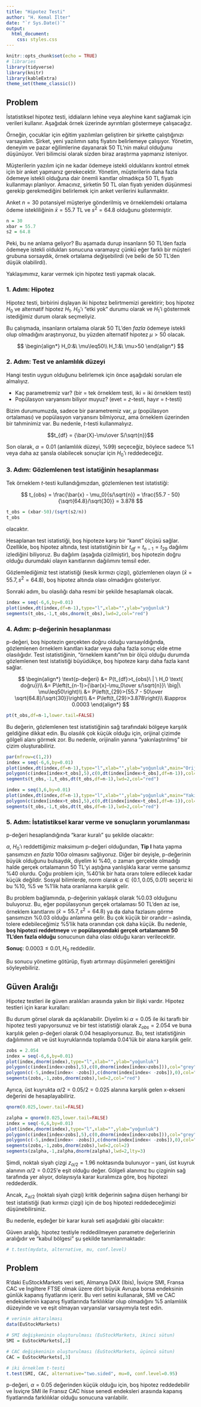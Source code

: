 ```yaml
---
title: "Hipotez Testi"
author: "H. Kemal İlter"
date: "`r Sys.Date()`"
output:
  html_document:
    css: styles.css
---
```


```r
knitr::opts_chunk$set(echo = TRUE)
# libraries
library(tidyverse)
library(knitr)
library(kableExtra)
theme_set(theme_classic())
```

## Problem

İstatistiksel hipotez testi, iddiaların lehine veya aleyhine kanıt sağlamak için verileri kullanır. Aşağıdak örnek üzerinde ayrıntıları göstermeye çalışacağız.

Örneğin, çocuklar için eğitim yazılımları geliştiren bir şirkette çalıştığınızı varsayalım. Şirket, yeni yazılımın  satış fiyatını belirlemeye çalışıyor. Yönetim, deneyim ve pazar eğilimlerine dayanarak 50 TL'nin makul olduğunu düşünüyor. Veri bilimcisi olarak sizden biraz araştırma yapmanız isteniyor.

Müşterilerin yazılım için ne kadar ödemeye istekli olduklarını kontrol etmek için bir anket yapmanız gerekecektir. Yönetim, müşterilerin daha fazla ödemeye istekli olduğuna dair önemli kanıtlar olmadıkça 50 TL fiyatı kullanmayı planlıyor. Amacınız, şirketin 50 TL olan fiyatı yeniden düşünmesi gerekip gerekmediğini belirlemek için anket verilerini kullanmaktır.

Anket $n=30$ potansiyel müşteriye gönderilmiş ve örneklemdeki ortalama ödeme istekliliğinin $\bar{x}=55.7$ TL ve $s^2=64.8$ olduğunu göstermiştir.

```r
n = 30
xbar = 55.7
s2 = 64.8
```

Peki, bu ne anlama geliyor? Bu aşamada durup insanların 50 TL'den fazla ödemeye istekli oldukları sonucuna varamayız çünkü eğer farklı bir müşteri grubuna sorsaydık, örnek ortalama değişebilirdi (ve belki de 50 TL'den düşük olabilirdi).

Yaklaşımımız, karar vermek için hipotez testi yapmak olacak.

### 1. Adım: Hipotez

Hipotez testi, birbirini dışlayan iki hipotez belirtmemizi gerektirir; boş hipotez $H_0$ ve alternatif hipotez $H_1$. $H_0$'ı "etki yok" durumu olarak ve $H_1$'i göstermek istediğimiz durum olarak seçmeliyiz.

Bu çalışmada, insanların ortalama olarak 50 TL'den *fazla* ödemeye istekli olup olmadığını araştırıyoruz, bu yüzden alternatif hipotez $\mu>50$ olacak.

$$
\begin{align*}
H_0:&\ \mu\leq50\\
H_1:&\ \mu>50
\end{align*}
$$

### 2. Adım: Test ve anlamlılık düzeyi

Hangi testin uygun olduğunu belirlemek için önce aşağıdaki soruları ele almalıyız.

- Kaç parametremiz var? (bir = tek örneklem testi, iki = iki örneklem testi)
- Popülasyon varyansını biliyor muyuz? (evet = $z$-testi, hayır = $t$-testi)

Bizim durumumuzda, sadece bir parametremiz var, $\mu$ (popülasyon ortalaması) ve popülasyon varyansını bilmiyoruz, ama örneklem üzerinden bir tahminimiz var. Bu nedenle, $t$-testi kullanmalıyız.

$$t_{df} = {\bar{X}-\mu\over S/\sqrt{n}}$$

Son olarak, $\alpha=0.01$ (anlamlılık düzeyi, %99) seçeceğiz, böylece sadece %1 veya daha az şansla olabilecek sonuçlar için $H_0$'ı reddedeceğiz.

### 3. Adım: Gözlemlenen test istatiğinin hesaplanması

Tek örneklem $t$-testi kullandığımızdan, gözlemlenen test istatistiği:

$$
t_{obs} = \frac{\bar{x} - \mu_0}{s/\sqrt{n}} = \frac{55.7 - 50}{\sqrt{64.8}/\sqrt{30}} = 3.878
$$

```r
t_obs = (xbar-50)/(sqrt(s2/n))
t_obs
```

olacaktır.

Hesaplanan test istatistiği, boş hipoteze karşı bir "kanıt" ölçüsü sağlar. Özellikle, boş hipotez altında, test istatistiğinin bir $t_{df}=t_{n-1}=t_{29}$ dağılımı izlediğini biliyoruz. Bu dağılım (aşağıda çizilmiştir), boş hipotezin doğru olduğu durumdaki olayın kanıtlarının dağılımını temsil eder.

Gözlemlediğimiz test istatistiği (kesik kırmızı çizgi), gözlemlenen olayın ($\bar{x}=55.7, s^2=64.8$), boş hipotez altında olası olmadığını gösteriyor.

Sonraki adım, bu olasılığı daha resmi bir şekilde hesaplamak olacak.

```r
index = seq(-6,6,by=0.01)
plot(index,dt(index,df=n-1),type="l",xlab="",ylab="yoğunluk")
segments(t_obs,-1,t_obs,dnorm(t_obs),lwd=2,col="red")
```

### 4. Adım: p-değerinin hesaplanması

p-değeri, boş hipotezin gerçekten doğru olduğu varsayıldığında, gözlemlenen örneklem kanıtları kadar veya daha fazla sonuç elde etme olasılığıdır. Test istatistiğinin, "örneklem kanıtı"nın bir ölçü olduğu durumda gözlemlenen test istatistiği büyüdükçe, boş hipoteze karşı daha fazla kanıt sağlar.

$$
\begin{align*}
\text{p-değeri} 
&= P(t_{df}>t_{obs}\ | \ H_0 \text{ doğru})\\
&= P\left(t_{n-1}>{\bar{x}-\mu_0\over s/\sqrt{n}}\ \big|\ \mu\leq50\right)\\
&= P\left(t_{29}>{55.7 - 50\over \sqrt{64.8}/\sqrt{30}}\right)\\
&= P\left(t_{29}>3.878\right)\\
&\approx 0.0003
\end{align*}
$$
```r
pt(t_obs,df=n-1,lower.tail=FALSE)
```

Bu değerin, gözlemlenen test istatistiğinin sağ tarafındaki bölgeye karşılık geldiğine dikkat edin. Bu olasılık çok küçük olduğu için, orijinal çizimde gölgeli alanı görmek zor. Bu nedenle, orijinalin yanına "yakınlaştırılmış" bir çizim oluşturabiliriz.

```r

par(mfrow=c(1,2))
index = seq(-6,6,by=0.01)
plot(index,dt(index,df=n-1),type="l",xlab="",ylab="yoğunluk",main="Orijinal")
polygon(c(index[index>t_obs],5),c(0,dt(index[index>t_obs],df=n-1)),col="grey",border=FALSE)
segments(t_obs,-1,t_obs,dt(t_obs,df=n-1),lwd=2,col="red")

index = seq(3,6,by=0.01)
plot(index,dt(index,df=n-1),type="l",xlab="",ylab="yoğunluk",main="Yakınlaştırılmış")
polygon(c(index[index>t_obs],5),c(0,dt(index[index>t_obs],df=n-1)),col="grey",border=FALSE)
segments(t_obs,-1,t_obs,dt(t_obs,df=n-1),lwd=2,col="red")

```

### 5. Adım: İstatistiksel karar verme ve sonuçların yorumlanması

p-değeri hesaplandığında "karar kuralı" şu şekilde olacaktır:

\begin{align*}
\text{p-değeri}\leq \alpha \text{ ise } H_0 \text{ reddedilir}\\
\text{p-değeri}> \alpha \text{ ise } H_0 \text{ reddedilmez}\\
\end{align*}

$\alpha$, $H_0$'ı reddettiğimiz maksimum p-değeri olduğundan, **Tip I** hata yapma şansımızın *en fazla* $100\alpha$ olmasını sağlıyoruz. Diğer bir deyişle, p-değerinin büyük olduğunu bulsaydık, diyelim ki \%40, o zaman gerçekte olmadığı halde gerçek ortalamanın 50 TL'yi aştığına yanlışlıkla karar verme şansımız \%40 olurdu. Çoğu problem için, \%40'lık bir hata oranı tolere edilecek kadar küçük değildir. Sosyal bilimlerde, norm olarak $\alpha \in\{0.1, 0.05, 0.01\}$ seçeriz ki bu \%10, \%5 ve \%1'lik hata oranlarına karşılık gelir.

Bu problem bağlamında, p-değerinin yaklaşık olarak \%0.03 olduğunu buluyoruz. Bu, eğer popülasyonun gerçek ortalaması 50 TL'den az ise, örneklem kanıtlarını ($\bar{x}=55.7, s^2=64.8$) ya da daha fazlasını görme şansımızın \%0.03 olduğu anlamına gelir. Bu çok küçük bir orandır -- aslında, tolere edebileceğimiz \%5'lik hata oranından çok daha küçük. Bu nedenle, **boş hipotezi reddetmeye** ve **popülasyondaki gerçek ortalamanın 50 TL'den fazla olduğu** sonucunun daha olası olduğu kararı verilecektir.

**Sonuç**: $0.0003 \leq 0.01, H_0 \text{ reddedilir}$.

Bu sonucu yönetime götürüp, fiyatı artırmayı düşünmeleri gerektiğini söyleyebiliriz.

## Güven Aralığı

Hipotez testleri ile güven aralıkları arasında yakın bir ilişki vardır. Hipotez testleri için karar kuralları:

\begin{align*}
\text{p-değeri}\leq \alpha \text{ ise } H_0 \text{ reddedilir}\\
\text{p-değeri}> \alpha \text{ ise } H_0 \text{ reddedilmez}\\
\end{align*}

Bu durum görsel olarak da açıklanabilir. Diyelim ki $\alpha=0.05$ ile iki taraflı bir hipotez testi yapıyorsunuz ve bir test istatistiği olarak $z_{obs}=2.054$ ve buna karşılık gelen p-değeri olarak 0.04 hesaplıyorsunuz. Bu, test istatistiğinin dağılımının alt ve üst kuyruklarında toplamda 0.04'lük bir alana karşılık gelir.

```r
zobs = 2.054
index = seq(-6,6,by=0.01)
plot(index,dnorm(index),type="l",xlab="",ylab="yoğunluk")
polygon(c(index[index>zobs],5),c(0,dnorm(index[index>zobs])),col="grey",border=FALSE)
polygon(c(-5,index[index< -zobs]),c(dnorm(index[index< -zobs]),0),col="grey",border=FALSE)
segments(zobs,-1,zobs,dnorm(zobs),lwd=2,col="red")
```

Ayrıca, üst kuyrukta $\alpha/2=0.05/2=0.025$ alanına karşılık gelen x-ekseni değerini de hesaplayabiliriz.

```r
qnorm(0.025,lower.tail=FALSE)
```

```r
zalpha = qnorm(0.025,lower.tail=FALSE)
index = seq(-6,6,by=0.01)
plot(index,dnorm(index),type="l",xlab="",ylab="yoğunluk")
polygon(c(index[index>zobs],5),c(0,dnorm(index[index>zobs])),col="grey",border=FALSE)
polygon(c(-5,index[index< -zobs]),c(dnorm(index[index< -zobs]),0),col="grey",border=FALSE)
segments(zobs,-1,zobs,dnorm(zobs),lwd=2,col=2)
segments(zalpha,-1,zalpha,dnorm(zalpha),lwd=2,lty=3)
```

Şimdi, noktalı siyah çizgi $z_{\alpha/2}=1.96$ noktasında bulunuyor -- yani, üst kuyruk alanının $\alpha/2=0.025$'e eşit olduğu değer. Gölgeli alanımız bu çizginin sağ tarafında yer alıyor, dolayısıyla karar kuralımıza göre, boş hipotezi reddederdik.

Ancak, $z_{\alpha/2}$ (noktalı siyah çizgi) kritik değerinin sağına düşen herhangi bir test istatistiği (katı kırmızı çizgi) için de boş hipotezi reddedeceğimizi düşünebilirsiniz.

Bu nedenle, eşdeğer bir karar kuralı seti aşağıdaki gibi olacaktır:

\begin{align*}
\big|z_{obs}\big|\geq z_{\alpha/2} &\ \text{ise } H_0 \text{ reddedilir}\\
\big|z_{obs}\big| < z_{\alpha/2} &\ \text{ ise } H_0 \text{ reddedilmez}\\
\end{align*}

Güven aralığı, hipotez testiyle reddedilmeyen parametre değerlerinin aralığıdır ve "kabul bölgesi" şu şekilde tanımlanmaktadır:

\begin{align*}
\big|z_{obs}\big|< z_{\alpha/2}
&\implies \left|{\bar{x} - \mu_0 \over \sigma/\sqrt{n}}\right|<z_{\alpha/2}\\
&\implies -z_{\alpha/2}<{\bar{x} - \mu_0 \over \sigma/\sqrt{n}}<z_{\alpha/2}\\
&\implies -z_{\alpha/2} {\sigma \over \sqrt{n}} <\bar{x} - \mu_0 < z_{\alpha/2} {\sigma \over \sqrt{n}}\\
&\implies -\bar{x}-z_{\alpha/2} {\sigma \over \sqrt{n}} < - \mu_0 < -\bar{x} + z_{\alpha/2} {\sigma \over \sqrt{n}}\\
&\implies \bar{x}-z_{\alpha/2} {\sigma \over \sqrt{n}} < \mu_0 < \bar{x} + z_{\alpha/2} {\sigma \over \sqrt{n}}
\end{align*}

```r
# t.test(mydata, alternative, mu, conf.level)
```

## Problem

R'daki EuStockMarkets veri seti, Almanya DAX (Ibis), İsviçre SMI, Fransa CAC ve İngiltere  FTSE olmak üzere dört büyük Avrupa borsa endeksinin günlük kapanış fiyatlarını içerir. Bu veri setini kullanarak, SMI ve CAC endekslerinin kapanış fiyatlarında farklılıklar olup olmadığını %5 anlamlılık düzeyinde ve ve eşit olmayan varyanslar varsayımıyla test edin.

```r
# verinin aktarılması
data(EuStockMarkets)

# SMI değişkeninin oluşturulması (EuStockMarkets, ikinci sütun)
SMI = EuStockMarkets[,2]

# CAC değişkeninin oluşturulması (EuStockMarkets, üçüncü sütun)
CAC = EuStockMarkets[,3]

# iki örneklem t-testi
t.test(SMI, CAC, alternative="two.sided", mu=0, conf.level=0.95)
```

p-değeri, $\alpha=0.05$ değerinden küçük olduğu için, boş hipotez reddedebilir ve İsviçre SMI ile Fransız CAC hisse senedi endeksleri arasında kapanış fiyatlarında farklılıklar olduğu sonucuna varılabilir.
